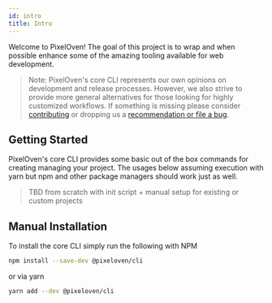 ```yaml
---
id: intro
title: Intro
---
```


Welcome to PixelOven! The goal of this project is to wrap and when possible enhance some of the amazing tooling available for web development.

> Note: PixelOven's core CLI represents our own opinions on development and release processes. However, we also strive to provide more general alternatives for those looking for highly customized workflows. If something is missing please consider [contributing](/docs/contribution/intro) or dropping us a [recommendation or file a bug](https://github.com/pixeloven/pixeloven/issues).

## Getting Started

PixelOven's core CLI provides some basic out of the box commands for creating managing your project. The usages below assuming execution with yarn but npm and other package managers should work just as well.

> TBD from scratch with init script + manual setup for existing or custom projects

## Manual Installation

To install the core CLI simply run the following with NPM

```sh
npm install --save-dev @pixeloven/cli
```

or via yarn

```sh
yarn add --dev @pixeloven/cli
```
